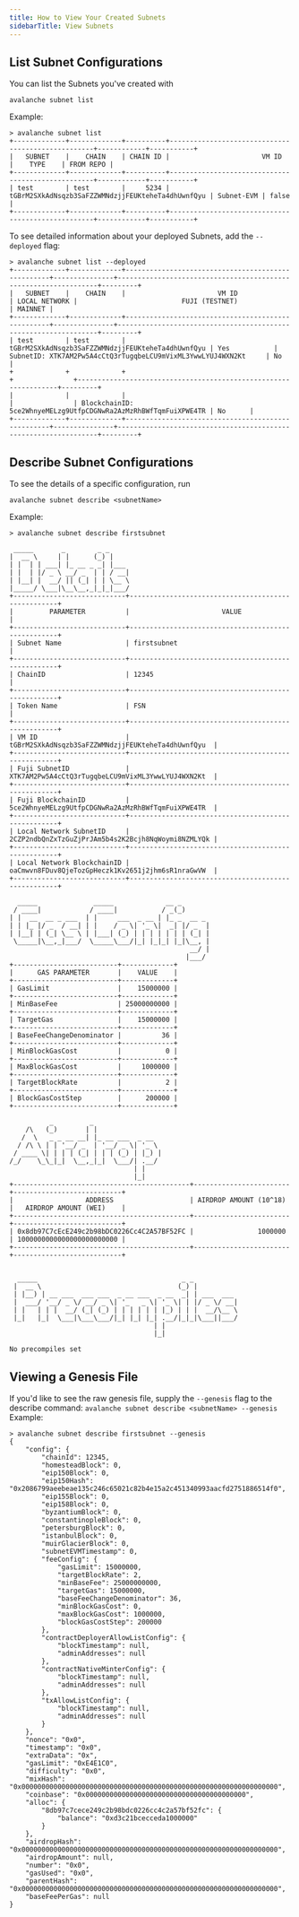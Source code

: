 ```yaml
---
title: How to View Your Created Subnets
sidebarTitle: View Subnets
---
```

## List Subnet Configurations
You can list the Subnets you've created with

`avalanche subnet list`

Example:


```
> avalanche subnet list
+-------------+-------------+----------+---------------------------------------------------+------------+-----------+
|   SUBNET    |    CHAIN    | CHAIN ID |                       VM ID                       |    TYPE    | FROM REPO |
+-------------+-------------+----------+---------------------------------------------------+------------+-----------+
| test        | test        |     5234 | tGBrM2SXkAdNsqzb3SaFZZWMNdzjjFEUKteheTa4dhUwnfQyu | Subnet-EVM | false     |
+-------------+-------------+----------+---------------------------------------------------+------------+-----------+

```


To see detailed information about your deployed Subnets, add the `--deployed` flag:

```
> avalanche subnet list --deployed
+-------------+-------------+---------------------------------------------------+---------------+-----------------------------------------------------------------+---------+
|   SUBNET    |    CHAIN    |                       VM ID                       | LOCAL NETWORK |                          FUJI (TESTNET)                         | MAINNET |
+-------------+-------------+---------------------------------------------------+---------------+-----------------------------------------------------------------+---------+
| test        | test        | tGBrM2SXkAdNsqzb3SaFZZWMNdzjjFEUKteheTa4dhUwnfQyu | Yes           | SubnetID: XTK7AM2Pw5A4cCtQ3rTugqbeLCU9mVixML3YwwLYUJ4WXN2Kt     | No      |
+             +             +                                                   +               +-----------------------------------------------------------------+---------+
|             |             |                                                   |               | BlockchainID: 5ce2WhnyeMELzg9UtfpCDGNwRa2AzMzRhBWfTqmFuiXPWE4TR | No      |
+-------------+-------------+---------------------------------------------------+---------------+-----------------------------------------------------------------+---------+

```
## Describe Subnet Configurations
To see the details of a specific configuration, run

`avalanche subnet describe <subnetName>`

Example:

```
> avalanche subnet describe firstsubnet

 _____       _        _ _
|  __ \     | |      (_) |
| |  | | ___| |_ __ _ _| |___
| |  | |/ _ \ __/ _  | | / __|
| |__| |  __/ || (_| | | \__ \
|_____/ \___|\__\__,_|_|_|___/
+----------------------------+----------------------------------------------------+
|         PARAMETER          |                       VALUE                        |
+----------------------------+----------------------------------------------------+
| Subnet Name                | firstsubnet                                        |
+----------------------------+----------------------------------------------------+
| ChainID                    | 12345                                              |
+----------------------------+----------------------------------------------------+
| Token Name                 | FSN                                                |
+----------------------------+----------------------------------------------------+
| VM ID                      | tGBrM2SXkAdNsqzb3SaFZZWMNdzjjFEUKteheTa4dhUwnfQyu  |
+----------------------------+----------------------------------------------------+
| Fuji SubnetID              | XTK7AM2Pw5A4cCtQ3rTugqbeLCU9mVixML3YwwLYUJ4WXN2Kt  |
+----------------------------+----------------------------------------------------+
| Fuji BlockchainID          | 5ce2WhnyeMELzg9UtfpCDGNwRa2AzMzRhBWfTqmFuiXPWE4TR  |
+----------------------------+----------------------------------------------------+
| Local Network SubnetID     | 2CZP2ndbQnZxTzGuZjPrJAm5b4s2K2Bcjh8NqWoymi8NZMLYQk |
+----------------------------+----------------------------------------------------+
| Local Network BlockchainID | oaCmwvn8FDuv8QjeTozGpHeczk1Kv2651j2jhm6sR1nraGwVW  |
+----------------------------+----------------------------------------------------+

  _____              _____             __ _
 / ____|            / ____|           / _(_)
| |  __  __ _ ___  | |     ___  _ __ | |_ _  __ _
| | |_ |/ _  / __| | |    / _ \| '_ \|  _| |/ _  |
| |__| | (_| \__ \ | |___| (_) | | | | | | | (_| |
 \_____|\__,_|___/  \_____\___/|_| |_|_| |_|\__, |
                                             __/ |
                                            |___/
+--------------------------+-------------+
|      GAS PARAMETER       |    VALUE    |
+--------------------------+-------------+
| GasLimit                 |    15000000 |
+--------------------------+-------------+
| MinBaseFee               | 25000000000 |
+--------------------------+-------------+
| TargetGas                |    15000000 |
+--------------------------+-------------+
| BaseFeeChangeDenominator |          36 |
+--------------------------+-------------+
| MinBlockGasCost          |           0 |
+--------------------------+-------------+
| MaxBlockGasCost          |     1000000 |
+--------------------------+-------------+
| TargetBlockRate          |           2 |
+--------------------------+-------------+
| BlockGasCostStep         |      200000 |
+--------------------------+-------------+

          _         _
    /\   (_)       | |
   /  \   _ _ __ __| |_ __ ___  _ __
  / /\ \ | | '__/ _  | '__/ _ \| '_ \
 / ____ \| | | | (_| | | | (_) | |_) |
/_/    \_\_|_|  \__,_|_|  \___/| .__/
                               | |
                               |_|
+--------------------------------------------+------------------------+---------------------------+
|                  ADDRESS                   | AIRDROP AMOUNT (10^18) |   AIRDROP AMOUNT (WEI)    |
+--------------------------------------------+------------------------+---------------------------+
| 0x8db97C7cEcE249c2b98bDC0226Cc4C2A57BF52FC |                1000000 | 1000000000000000000000000 |
+--------------------------------------------+------------------------+---------------------------+


  _____                                    _ _
 |  __ \                                  (_) |
 | |__) | __ ___  ___ ___  _ __ ___  _ __  _| | ___  ___
 |  ___/ '__/ _ \/ __/ _ \| '_   _ \| '_ \| | |/ _ \/ __|
 | |   | | |  __/ (_| (_) | | | | | | |_) | | |  __/\__ \
 |_|   |_|  \___|\___\___/|_| |_| |_| .__/|_|_|\___||___/
                                    | |
                                    |_|

No precompiles set

```

## Viewing a Genesis File

If you'd like to see the raw genesis file, supply the `--genesis` flag to the describe command:
`avalanche subnet describe <subnetName> --genesis`
Example:


```
> avalanche subnet describe firstsubnet --genesis
{
    "config": {
        "chainId": 12345,
        "homesteadBlock": 0,
        "eip150Block": 0,
        "eip150Hash": "0x2086799aeebeae135c246c65021c82b4e15a2c451340993aacfd2751886514f0",
        "eip155Block": 0,
        "eip158Block": 0,
        "byzantiumBlock": 0,
        "constantinopleBlock": 0,
        "petersburgBlock": 0,
        "istanbulBlock": 0,
        "muirGlacierBlock": 0,
        "subnetEVMTimestamp": 0,
        "feeConfig": {
            "gasLimit": 15000000,
            "targetBlockRate": 2,
            "minBaseFee": 25000000000,
            "targetGas": 15000000,
            "baseFeeChangeDenominator": 36,
            "minBlockGasCost": 0,
            "maxBlockGasCost": 1000000,
            "blockGasCostStep": 200000
        },
        "contractDeployerAllowListConfig": {
            "blockTimestamp": null,
            "adminAddresses": null
        },
        "contractNativeMinterConfig": {
            "blockTimestamp": null,
            "adminAddresses": null
        },
        "txAllowListConfig": {
            "blockTimestamp": null,
            "adminAddresses": null
        }
    },
    "nonce": "0x0",
    "timestamp": "0x0",
    "extraData": "0x",
    "gasLimit": "0xE4E1C0",
    "difficulty": "0x0",
    "mixHash": "0x0000000000000000000000000000000000000000000000000000000000000000",
    "coinbase": "0x0000000000000000000000000000000000000000",
    "alloc": {
        "8db97c7cece249c2b98bdc0226cc4c2a57bf52fc": {
            "balance": "0xd3c21bcecceda1000000"
        }
    },
    "airdropHash": "0x0000000000000000000000000000000000000000000000000000000000000000",
    "airdropAmount": null,
    "number": "0x0",
    "gasUsed": "0x0",
    "parentHash": "0x0000000000000000000000000000000000000000000000000000000000000000",
    "baseFeePerGas": null
}

```

